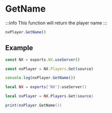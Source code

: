 
# GetName

:::info
This function will return the player name
:::

```typescript
nxPlayer.GetName()
```

## Example

<Tabs>
<TabItem value="ts" label="TypeScript/JavaScript">

```typescript title="/rc/server/player/player.class.ts"
const NX = exports.NX.useServer()

const nxPlayer = NX.Players.Get(source)

console.log(nxPlayer.GetName())
```

</TabItem>
<TabItem value="lua" label="Lua">

```lua title="/rc/server/player/player.class.ts"
local NX = exports['NX']:useServer()

local nxPlayer = NX.Players.Get(source)

print(nxPlayer.GetName())
```

</TabItem>
</Tabs>
